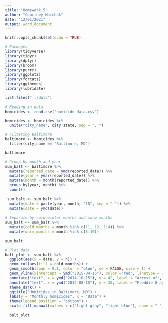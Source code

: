 ---
title: "Homework 5"
author: "Courtney Maichak"
date: "12/01/2021"
output: word_document
---

```{r setup, include=FALSE}
knitr::opts_chunk$set(echo = TRUE)
```
```{r}
# Packages
library(tidyverse)
library(tidyr)
library(dplyr)
library(broom)
library(purrr)
library(ggplot2)
library(forcats)
library(ggthemes)
library(lubridate)
```

```{r}
list.files("../data")
```
```{r}
# Reading in data
homicides <- read.csv("homicide-data.csv")

homicides <- homicides %>%
  unite("city_name", city:state, sep = ", ")
```
```{r}
# Filtering Baltimore
baltimore <- homicides %>% 
  filter(city_name == "Baltimore, MD")

baltimore
```
```{r}
# Group by month and year
sum_balt <- baltimore %>%
  mutate(reported_date = ymd(reported_date)) %>%
  mutate(year = year(reported_date)) %>%
  mutate(month = month(reported_date)) %>%
  group_by(year, month) %>%
  count()
  
 sum_balt <- sum_balt %>%
  mutate(date = paste(year, month, "15", sep = "-")) %>%
  mutate(date = ymd(date))
 ```
```{r}
# Separate by cold winter months and warm months
sum_balt <- sum_balt %>%
  mutate(cold_months = month %in% c(11, 12, 1:4)) %>%
  mutate(warm_months = month %in% c(5:10))
  
sum_balt
```
```{r, fig.width=10, fig.height=3}
# Plot data
balt_plot <- sum_balt %>%
  ggplot(aes(x = date, y = n)) +
  geom_col(aes(fill = cold_months)) +
  geom_smooth(span = 0.1, color = "blue", se = FALSE, size = 1) +
  geom_vline(xintercept = ymd("2015-04-15"), color ="red", linetype = 2, size = 1.5) +
  annotate("text", x = ymd("2014-10-15"), y = 42, label = "Arrest of", color = "white") +
  annotate("text", x = ymd("2014-08-15"), y = 35, label = "Freddie Gray", color = "white") +
  theme_dark() +
  ggtitle("Homicides in Baltimore, MD") +
  labs(y = "Monthly homicides", x = "Date") +
  theme(legend.position = "bottom") +
  scale_fill_manual(values = c("light gray", "light blue"), name = " ", labels = c("Summer", "Winter"))
  
  balt_plot
 ```
